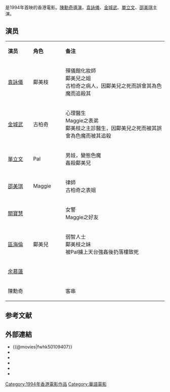{{expand|time=2015-06-11T00:57:12+00:00}}
{{refimprove|time=2015-06-11T00:57:12+00:00}}
{{Infobox film
| name                          = 沉默的姑娘
| original_name <!-- 英文名 --> = ''{{lang|en|The Wrath of Silence}}''
| director<!-- 导演 -->         = [[陳勳奇|陳勳奇]] 
| producer <!-- 監製 -->        = 陳勳奇
| writer  <!-- 编剧 -->         = 李蘊衡<br> 李炳光<br> 陳勳奇
| starring <!-- 主演 -->        = [[袁詠儀|袁詠儀]]<br> [[金城武|金城武]]<br> [[單立文|單立文]]<br> [[邵美琪|邵美琪]]
| music <!-- 配乐 -->           = Roel A. Garcia
| cinematography <!-- 摄影 -->  = 馬官華
| editing <!-- 剪接 -->         = 麥麗儀
| released  <!-- 上映日期 -->   = {{BHKG}}：{{Film date|1994|9|8}}
| runtime  <!-- 片长时间 -->    = 98分钟
| country  <!-- 产地 -->        = {{英屬香港電影}}
| language                      = 粤语
| budget  <!-- 预算花费 -->     =  
| gross  <!-- 票房 -->          = 3,855,431 HKD<ref>{{hkmdb title|7887}}</ref>
| imdb_id                       = tt0109407
}}
{{engname|《沉默的姑娘》|''The Wrath of Silence''}}是1994年首映的香港電影。[[陳勳奇|陳勳奇]][[導演|導演]]，[[袁詠儀|袁詠儀]]、[[金城武|金城武]]、[[單立文|單立文]]、[[邵美琪|邵美琪]]主演。

== 演员 ==
{|class="wikitable " width="60%"
|- style="background:cornflowerblue; color:white" align=center
|style="width:10%"|'''演员'''||style="width:10%"|'''角色'''||style="width:40%"|'''备注'''
|-
| [[袁詠儀|袁詠儀]]   || 鄺美枝 || 殯儀館化妝師<br>鄺美兒之姐<br>古柏奇之病人，因鄺美兒之死而誤會其為色魔而追殺其
|-
| [[金城武|金城武]]   ||  古柏奇  || 心理醫生<br>Maggie之表弟<br>鄺美枝之主診醫生，因鄺美兒之死而被其誤會為色魔而被其追殺
|-
| [[單立文|單立文]]   ||  Pal  || 男妓，變態色魔<br>姦殺鄺美兒
|-
| [[邵美琪|邵美琪]]   ||   Maggie  || 律師<br>古柏奇之表姐
|-
| [[關寶慧|關寶慧]]  ||    || 女警<br>Maggie之好友
|-
| [[區海倫|區海倫]]   ||  鄺美兒  || 弱智人士<br>鄺美枝之妹<br>被Pal擄上天台強姦後扔落樓致死
|-
| [[余慕蓮|余慕蓮]]  ||   || 
|-
| 陳勳奇 ||    ||  客串
|}

==参考文献==
{{reflist}}

== 外部連結 ==
*{{@movies|fwhk50109407}}
*{{hkmdb title|7887}}
*{{mtime|33449}}
*{{douban}}
*{{rotten-tomatoes|wrath_of_silence}}
*{{imdb title|0109407}}

[[Category:1994年香港電影作品|Category:1994年香港電影作品]]
[[Category:華語電影|Category:華語電影]]